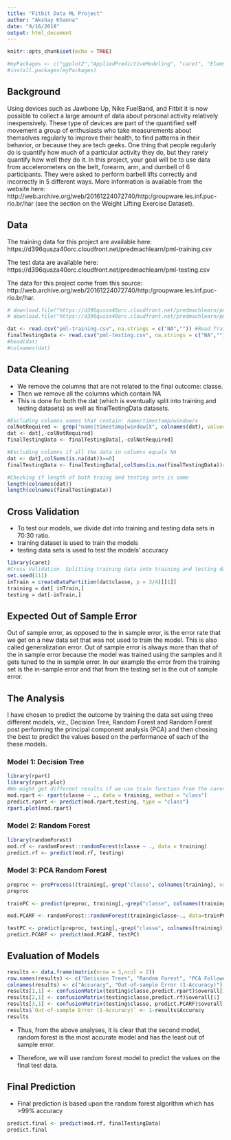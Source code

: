 ```yaml
---
title: "Fitbit Data ML Project"
author: "Akshay Khanna"
date: "9/16/2018"
output: html_document
---
```


```r
knitr::opts_chunk$set(echo = TRUE)
```

```r
#myPackages <- c("ggplot2","AppliedPredictiveModeling", "caret", "ElemStatLearn", "pgmm", "rpart", "gbm", "lubridate", "forecast", "e1071")
#install.packages(myPackages)
```

## Background

Using devices such as Jawbone Up, Nike FuelBand, and Fitbit it is now possible to collect a large amount of data about personal activity relatively inexpensively. These type of devices are part of the quantified self movement a group of enthusiasts who take measurements about themselves regularly to improve their health, to find patterns in their behavior, or because they are tech geeks. One thing that people regularly do is quantify how much of a particular activity they do, but they rarely quantify how well they do it. In this project, your goal will be to use data from accelerometers on the belt, forearm, arm, and dumbell of 6 participants. They were asked to perform barbell lifts correctly and incorrectly in 5 different ways. More information is available from the website here: http://web.archive.org/web/20161224072740/http:/groupware.les.inf.puc-rio.br/har (see the section on the Weight Lifting Exercise Dataset).

## Data
The training data for this project are available here: https://d396qusza40orc.cloudfront.net/predmachlearn/pml-training.csv

The test data are available here:
https://d396qusza40orc.cloudfront.net/predmachlearn/pml-testing.csv

The data for this project come from this source: http://web.archive.org/web/20161224072740/http:/groupware.les.inf.puc-rio.br/har.
```r
# download.file("https://d396qusza40orc.cloudfront.net/predmachlearn/pml-training.csv", destfile = "pml-training.csv")
# download.file("https://d396qusza40orc.cloudfront.net/predmachlearn/pml-testing.csv", destfile = "pml-testing.csv")

dat <- read.csv("pml-training.csv", na.strings = c("NA","")) #Read Training Data
finalTestingData <- read.csv("pml-testing.csv", na.strings = c("NA","")) #Read Final Testing Data. Quiz questions based on this data.
#head(dat)
#colnames(dat)
```

## Data Cleaning

* We remove the columns that are not related to the final outcome: classe.
* Then we remove all the columns which contain NA
* This is done for both the dat (which is eventually split into training and testing datasets) as well as finalTestingData datasets.
```r
#Excluding columns names that contain: name/timestamp/window/x
colNotRequired <- grep("name|timestamp|window|X", colnames(dat), value=F)
dat <- dat[,-colNotRequired]
finalTestingData <- finalTestingData[,-colNotRequired]

#Excluding columns if all the data in columns equals NA
dat <- dat[,colSums(is.na(dat))==0]
finalTestingData <- finalTestingData[,colSums(is.na(finalTestingData))==0]

#Checking if length of both traing and testing sets is same
length(colnames(dat))
length(colnames(finalTestingData))
```

## Cross Validation
* To test our models, we divide dat into training and testing data sets in 70:30 ratio.
* training dataset is used to train the models
* testing data sets is used to test the models' accuracy
```r
library(caret)
#Cross Validation. Splitting training data into training and testing data in 70:30 ratio.
set.seed(111)
inTrain = createDataPartition(dat$classe, p = 3/4)[[1]]
training = dat[ inTrain,]
testing = dat[-inTrain,]
```

## Expected Out of Sample Error
Out of sample error, as opposed to the in sample error, is the error rate that we get on a new data set that was not  used to train the model. This is also called generalization error. Out of sample error is always more than that of the in sample error because the model was trained using the samples and it gets tuned to the in sample error. In our example the error from the training set is the in-sample error and that from the testing set is the out of sample error.

## The Analysis
I have chosen to predict the outcome by training the data set using three different models, viz., Decision Tree, Random Forest and Random Forest post performing the principal component analysis (PCA) and then chosing the best to predict the values based on the performance of each of the these models.

### Model 1: Decision Tree
```r
library(rpart)
library(rpart.plot)
#We might get different results if we use train function from the caret package with method = rpart as compared to rpart function from rpart package. This is primarily because of different sets of default parameters for the two functions. Hence, it is always better to use the specific function for a model than using a generic train function.
mod.rpart <- rpart(classe ~ ., data = training, method = "class")
predict.rpart <- predict(mod.rpart,testing, type = "class")
rpart.plot(mod.rpart)
```

### Model 2: Random Forest
```r
library(randomForest)
mod.rf <- randomForest::randomForest(classe ~ ., data = training)
predict.rf <- predict(mod.rf, testing)
```

### Model 3: PCA Random Forest
```r
preproc <- preProcess((training[,-grep("classe", colnames(training), value = F)]), method="pca", thresh = 0.99) #threshold is set so that 99% of the variance is explained by the principal components
preproc

trainPC <- predict(preproc, training[,-grep("classe", colnames(training), value = F)])

mod.PCARF <- randomForest::randomForest(training$classe~., data=trainPC)

testPC <- predict(preproc, testing[,-grep("classe", colnames(training), value = F)])
predict.PCARF <- predict(mod.PCARF, testPC)

```

## Evaluation of Models
```r
results <- data.frame(matrix(nrow = 3,ncol = 2))
row.names(results) <- c("Decision Trees", "Random Forest", "PCA Followed by Random Forest")
colnames(results) <- c("Accuracy", "Out-of-sample Error (1-Accuracy)")
results[1,1] <- confusionMatrix(testing$classe,predict.rpart)$overall[1]
results[2,1] <- confusionMatrix(testing$classe,predict.rf)$overall[1]
results[3,1] <- confusionMatrix(testing$classe, predict.PCARF)$overall[1]
results$`Out-of-sample Error (1-Accuracy)` <- 1-results$Accuracy
results
```

* Thus, from the above analyses, it is clear that the second model, random forest is the most accurate model and has the least out of sample error.

* Therefore, we will use random forest model to predict the values on the final test data.

## Final Prediction

* Final prediction is based upon the random forest algorithm which has >99% accuracy
```r
predict.final <- predict(mod.rf, finalTestingData)
predict.final
```
